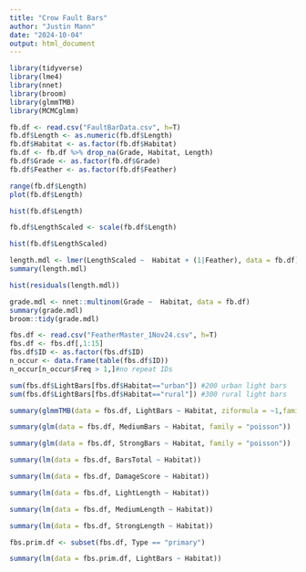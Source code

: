 ```yaml
---
title: "Crow Fault Bars"
author: "Justin Mann"
date: "2024-10-04"
output: html_document
---
```


```r
library(tidyverse)
library(lme4)
library(nnet)
library(broom)
library(glmmTMB)
library(MCMCglmm)
```


```r
fb.df <- read.csv("FaultBarData.csv", h=T)
fb.df$Length <- as.numeric(fb.df$Length)
fb.df$Habitat <- as.factor(fb.df$Habitat)
fb.df <- fb.df %>% drop_na(Grade, Habitat, Length)
fb.df$Grade <- as.factor(fb.df$Grade)
fb.df$Feather <- as.factor(fb.df$Feather)
```


```r
range(fb.df$Length)
plot(fb.df$Length)
```

```r
hist(fb.df$Length)
```

```r
fb.df$LengthScaled <- scale(fb.df$Length)
```

```r
hist(fb.df$LengthScaled)
```


```r
length.mdl <- lmer(LengthScaled ~  Habitat + (1|Feather), data = fb.df)
summary(length.mdl)
```

```r
hist(residuals(length.mdl))
```


```r
grade.mdl <- nnet::multinom(Grade ~  Habitat, data = fb.df)
summary(grade.mdl)
broom::tidy(grade.mdl)
```


```r
fbs.df <- read.csv("FeatherMaster_1Nov24.csv", h=T)
fbs.df <- fbs.df[,1:15]
fbs.df$ID <- as.factor(fbs.df$ID)
n_occur <- data.frame(table(fbs.df$ID))
n_occur[n_occur$Freq > 1,]#no repeat IDs
```


```r
sum(fbs.df$LightBars[fbs.df$Habitat=="urban"]) #200 urban light bars
sum(fbs.df$LightBars[fbs.df$Habitat=="rural"]) #300 rural light bars
```


```r
summary(glmmTMB(data = fbs.df, LightBars ~ Habitat, ziformula = ~1,family = "poisson"))
```

```r
summary(glm(data = fbs.df, MediumBars ~ Habitat, family = "poisson"))
```


```r
summary(glm(data = fbs.df, StrongBars ~ Habitat, family = "poisson"))
```


```r
summary(lm(data = fbs.df, BarsTotal ~ Habitat))
```


```r
summary(lm(data = fbs.df, DamageScore ~ Habitat))
```


```r
summary(lm(data = fbs.df, LightLength ~ Habitat))
```


```r
summary(lm(data = fbs.df, MediumLength ~ Habitat))
```


```r
summary(lm(data = fbs.df, StrongLength ~ Habitat))
```


```r
fbs.prim.df <- subset(fbs.df, Type == "primary")
```


```r
summary(lm(data = fbs.prim.df, LightBars ~ Habitat))
```

